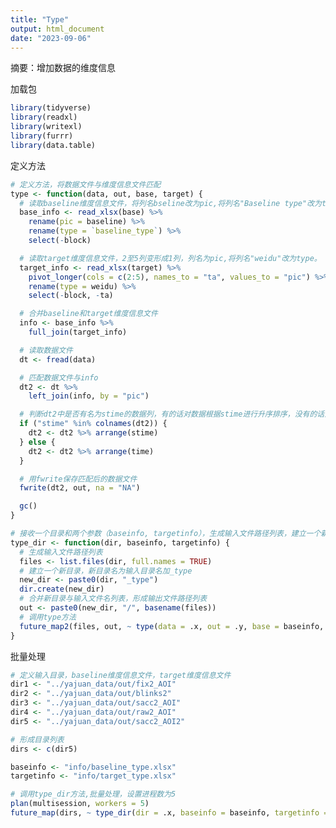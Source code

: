 ```yaml
---
title: "Type"
output: html_document
date: "2023-09-06"
---
```

摘要：增加数据的维度信息

加载包
```r
library(tidyverse)
library(readxl)
library(writexl)
library(furrr)
library(data.table)
```

定义方法
```r
# 定义方法，将数据文件与维度信息文件匹配
type <- function(data, out, base, target) {
  # 读取baseline维度信息文件，将列名bseline改为pic,将列名"Baseline type"改为type。
  base_info <- read_xlsx(base) %>%
    rename(pic = baseline) %>%
    rename(type = `baseline_type`) %>%
    select(-block)

  # 读取target维度信息文件，2至5列变形成1列，列名为pic,将列名"weidu"改为type。
  target_info <- read_xlsx(target) %>%
    pivot_longer(cols = c(2:5), names_to = "ta", values_to = "pic") %>%
    rename(type = weidu) %>%
    select(-block, -ta)

  # 合并baseline和target维度信息文件
  info <- base_info %>%
    full_join(target_info)

  # 读取数据文件
  dt <- fread(data)

  # 匹配数据文件与info
  dt2 <- dt %>%
    left_join(info, by = "pic")

  # 判断dt2中是否有名为stime的数据列，有的话对数据根据stime进行升序排序，没有的话对数据根据time进行升序排序
  if ("stime" %in% colnames(dt2)) {
    dt2 <- dt2 %>% arrange(stime)
  } else {
    dt2 <- dt2 %>% arrange(time)
  }

  # 用fwrite保存匹配后的数据文件
  fwrite(dt2, out, na = "NA")

  gc()
}

# 接收一个目录和两个参数（baseinfo, targetinfo），生成输入文件路径列表，建立一个新目录，新目录名为输入目录名加_type，将输入文件路径列表和新目录名作为参数，调用type方法。
type_dir <- function(dir, baseinfo, targetinfo) {
  # 生成输入文件路径列表
  files <- list.files(dir, full.names = TRUE)
  # 建立一个新目录，新目录名为输入目录名加_type
  new_dir <- paste0(dir, "_type")
  dir.create(new_dir)
  # 合并新目录与输入文件名列表，形成输出文件路径列表
  out <- paste0(new_dir, "/", basename(files))
  # 调用type方法
  future_map2(files, out, ~ type(data = .x, out = .y, base = baseinfo, target = targetinfo))
}
```

批量处理
```r
# 定义输入目录，baseline维度信息文件，target维度信息文件
dir1 <- "../yajuan_data/out/fix2_AOI"
dir2 <- "../yajuan_data/out/blinks2"
dir3 <- "../yajuan_data/out/sacc2_AOI"
dir4 <- "../yajuan_data/out/raw2_AOI"
dir5 <- "../yajuan_data/out/sacc2_AOI2"

# 形成目录列表
dirs <- c(dir5)

baseinfo <- "info/baseline_type.xlsx"
targetinfo <- "info/target_type.xlsx"

# 调用type_dir方法,批量处理，设置进程数为5
plan(multisession, workers = 5)
future_map(dirs, ~ type_dir(dir = .x, baseinfo = baseinfo, targetinfo = targetinfo))
```
